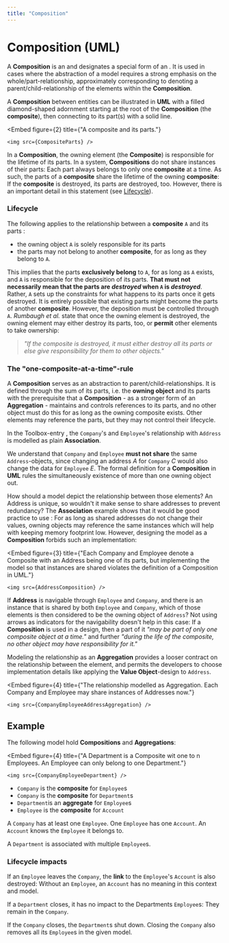 ```yaml
---
title: "Composition"
---
```




# Composition (UML)

A **Composition** is an <GlosRef name="Association" file="uml.association" /> and designates a special form of an <GlosRef name="Aggregation" file="uml.aggregation" />. It is used in cases where the abstraction of a model requires a strong emphasis on the whole/part-relationship, approximately corresponding to denoting a parent/child-relationship of the elements within the **Composition**.

A **Composition** between entities can be illustrated in **UML** with a filled diamond-shaped adornment starting at the root of the **Composition** (the **composite**), then connecting to its part(s) with a solid line.


<Embed
    figure={2}
    title={"A composite and its parts."}
>
    <img src={CompositeParts} />
</Embed>


In a **Composition**, the owning element (the **Composite**) is responsible for the lifetime of its parts.
In a system, **Compositions** do not share instances of their parts: Each part always belongs to only one **composite** at a time.
As such, the parts of a **composite** share the lifetime of the owning **composite**: If the **composite** is destroyed, its parts are destroyed,
too. However, there is an important detail in this statement (see [Lifecycle](#lifecycle)).

### Lifecycle
The following applies to the relationship between a **composite** `A` and its parts :

 - the owning object `A` is solely responsible for its parts
 - the parts may not belong to another **composite**, for as long as they belong to `A`.

This implies that the parts **exclusively belong** to `A`, for as long as `A` exists, and `A` is responsible for the deposition
of its parts. **That must not necessarily mean that the parts are _destroyed_ when `A` is _destroyed_**. Rather, `A` sets up the constraints for what happens to its parts once it gets destroyed. It is entirely possible that existing parts might become the parts of another **composite**. However, the deposition must be controlled through `A`.
_Rumbaugh et al._ state that once the owning element is destroyed, the owning element may either destroy its parts, too, or **permit** other elements to take ownership:

> _"If the composite is destroyed, it must either destroy all its parts or else give responsibility for them to other objects."_ <BibRef name="UREF" pp="227"/>

### The "one-composite-at-a-time"-rule
A **Composition** serves as an abstraction to parent/child-relationships. It is defined through the sum of its parts, i.e. the **owning object** and its parts with the prerequisite that a **Composition** - as a stronger form of an **Aggregation** - maintains and controls references to its parts, and no other object must do this for as long as the owning composite exists. Other elements may reference the parts, but they may not control their lifecycle.

In the Toolbox-entry <GlosRef name="Association" file="uml.Association" />, the `Company`'s and  `Employee`'s relationship with `Address` is  modelled as plain **Association**.

We understand that `Company` and `Employee` **must not share** the same `Address`-objects, since changing an address
 $A$ for `Company` $C$ would also change the data for `Employee` $E$. The formal definition for a **Composition** in **UML** rules the simultaneously existence of more than one owning object out.

How should a model depict the relationship between those elements? An Address is unique, so wouldn't it make sense to share addresses to prevent redundancy? The **Association** example shows that it would be good practice to use <GlosRef name="Value Objects" file="sd.valueobject" />:
For as long as shared addresses do not change their values, owning objects may reference the same instances which will help with keeping memory footprint low. However, designing the model as a **Composition** forbids such an implementation:


<Embed
    figure={3}
    title={"Each Company and Employee denote a Composite with an Address being one of its parts, but implementing the model so that instances are shared violates the definition of a Composition in UML."}
>
    <img src={AddressComposition} />
</Embed>

If **Address** is navigable through `Employee` and `Company`,
and there is an instance that is shared by both `Employee` and `Company`, which of those elements is then considered to be the owning object of `Address`? Not using arrows as indicators for the navigability doesn't help in this case: If a **Composition** is used in a design, then a part of it _"may be part of only one composite object at a time."_ <BibRef name="UREF" pp="228" /> and further _"during the life of the composite, no other object may have responsibility for it."_ <BibRef name="UREF" pp="227" />

Modeling the relationship as an **Aggregation** provides a looser contract on the relationship between the element, and permits the developers to choose implementation details like applying the **Value Object**-design to `Address`.


<Embed
    figure={4}
    title={"The relationship modelled as Aggregation. Each Company and Employee may share instances of Addresses now."}
>
    <img src={CompanyEmployeeAddressAggregation} />
</Embed>

## Example

The following model hold **Compositions** and **Aggregations**:


<Embed
    figure={4}
    title={"A Department is a Composite wit one to n Employees. An Employee can only belong to one Department."}
>
    <img src={CompanyEmployeeDepartment} />
</Embed>

 - `Company` is the **composite** for `Employee`s
 - `Company` is the **composite** for `Department`s
 - `Department`is an **aggregate** for `Employee`s
 - `Employee` is the **composite** for `Account`

A `Company` has at least one `Employee`.
One `Employee` has one `Account`. An `Account` knows the `Employee` it belongs to.

A `Department` is associated with multiple `Employee`s.

### Lifecycle impacts

If an `Employee` leaves the `Company`, the **link** to the `Employee`'s `Account` is also destroyed: Without an `Employee`, an `Account` has no meaning in this context and model.

If a `Department` closes, it has no impact to the Departments `Employee`s: They remain in the `Company`.

If the `Company` closes, the `Department`s shut down.
Closing the `Company` also removes all its `Employee`s in the given model.

<BackButton />

